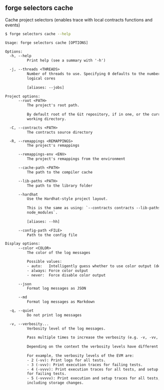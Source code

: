 ## forge selectors cache

Cache project selectors (enables trace with local contracts functions and
events)

```bash
$ forge selectors cache --help
```

```txt
Usage: forge selectors cache [OPTIONS]

Options:
  -h, --help
          Print help (see a summary with '-h')

  -j, --threads <THREADS>
          Number of threads to use. Specifying 0 defaults to the number of
          logical cores
          
          [aliases: --jobs]

Project options:
      --root <PATH>
          The project's root path.
          
          By default root of the Git repository, if in one, or the current
          working directory.

  -C, --contracts <PATH>
          The contracts source directory

  -R, --remappings <REMAPPINGS>
          The project's remappings

      --remappings-env <ENV>
          The project's remappings from the environment

      --cache-path <PATH>
          The path to the compiler cache

      --lib-paths <PATH>
          The path to the library folder

      --hardhat
          Use the Hardhat-style project layout.
          
          This is the same as using: `--contracts contracts --lib-paths
          node_modules`.
          
          [aliases: --hh]

      --config-path <FILE>
          Path to the config file

Display options:
      --color <COLOR>
          The color of the log messages

          Possible values:
          - auto:   Intelligently guess whether to use color output (default)
          - always: Force color output
          - never:  Force disable color output

      --json
          Format log messages as JSON

      --md
          Format log messages as Markdown

  -q, --quiet
          Do not print log messages

  -v, --verbosity...
          Verbosity level of the log messages.
          
          Pass multiple times to increase the verbosity (e.g. -v, -vv, -vvv).
          
          Depending on the context the verbosity levels have different meanings.
          
          For example, the verbosity levels of the EVM are:
          - 2 (-vv): Print logs for all tests.
          - 3 (-vvv): Print execution traces for failing tests.
          - 4 (-vvvv): Print execution traces for all tests, and setup traces
          for failing tests.
          - 5 (-vvvvv): Print execution and setup traces for all tests,
          including storage changes.
```